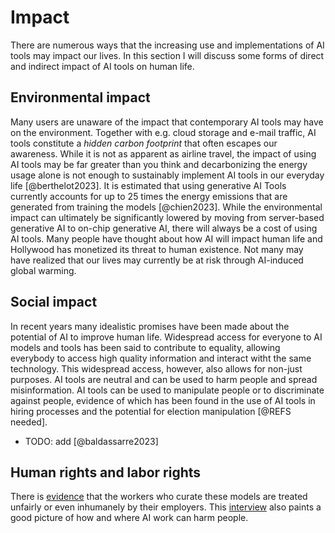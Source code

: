 # Impact
There are numerous ways that the increasing use and implementations of AI tools may impact our lives. In this section I will discuss some forms of direct and indirect impact of AI tools on human life. 

## Environmental impact
Many users are unaware of the impact that contemporary AI tools may have on the environment. Together with e.g. cloud storage and e-mail traffic, AI tools constitute a *hidden carbon footprint* that often escapes our awareness. While it is not as apparent as airline travel, the impact of using AI tools may be far greater than you think and decarbonizing the energy usage alone is not enough to sustainably implement AI tools in our everyday life [@berthelot2023]. It is estimated that using generative AI Tools currently accounts for up to 25 times the energy emissions that are generated from training the models [@chien2023]. While the environmental impact can ultimately be significantly lowered by moving from server-based generative AI to on-chip generative AI, there will always be a cost of using AI tools. Many people have thought about how AI will impact human life and Hollywood has monetized its threat to human existence. Not many may have realized that our lives may currently be at risk through AI-induced global warming.

## Social impact
In recent years many idealistic promises have been made about the potential of AI to improve human life. Widespread access for everyone to AI models and tools has been said to contribute to equality, allowing everybody to access high quality information and interact witht the same technology. This widespread access, however, also allows for non-just purposes. AI tools are neutral and can be used to harm people and spread misinformation. AI tools can be used to manipulate people or to discriminate against people, evidence of which has been found in the use of AI tools in hiring processes and the potential for election manipulation [@REFS needed]. 

- TODO: add [@baldassarre2023]

## Human rights and labor rights
There is [evidence](https://time.com/6247678/openai-chatgpt-kenya-workers/) that the workers who curate these models are treated unfairly or even inhumanely by their employers. This [interview](https://blogs.lse.ac.uk/businessreview/2024/03/25/madhumita-murgia-ai-can-do-harm-when-people-dont-have-a-voice/) also paints a good picture of how and where AI work can harm people.

